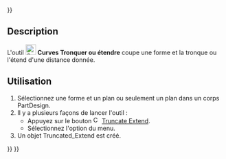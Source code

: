 <languages/>
{{UnfinishedDocu{{#translation:}}}}

{{Docnav/fr
|[[Curves_DraftAnalysis/fr|Afficher les angles de dépouille]]
|[[Curves_WaterlineCurves/fr|Courbes de niveau]]
|[[Curves_Workbench/fr|Atelier Curves]]
|IconL=Curves_DraftAnalysis.svg
|IconR=Curves_WaterlineCurves.svg
|IconC=Curves_workbench_icon.svg
}}

{{GuiCommand/fr
|Name=Curves TruncateExtend
|Name/fr=Curves Tronquer ou étendre
|MenuLocation=Surfaces → Truncate Extend
|Workbenches=[[Curves_Workbench/fr|Curves]]
}}

==Description==

L'outil [[Image:Curves_TruncateExtend.svg|24px]] '''Curves Tronquer ou étendre''' coupe une forme et la tronque ou l'étend d'une distance donnée.

<span id="Usage"></span>
==Utilisation==

# Sélectionnez une forme et un plan ou seulement un plan dans un corps PartDesign.
# Il y a plusieurs façons de lancer l'outil :
#* Appuyez sur le bouton [[Image:Curves_TruncateExtend.svg|16px]] [[Curves_TruncateExtend/fr|Truncate Extend]].
#* Sélectionnez l'option {{MenuCommand|Surfaces → [[Image:Curves_TruncateExtend.svg|16px]] Truncate Extend}} du menu.
# Un objet Truncated_Extend est créé.


{{Docnav/fr
|[[Curves_DraftAnalysis/fr|Afficher les angles de dépouille]]
|[[Curves_WaterlineCurves/fr|Courbes de niveau]]
|[[Curves_Workbench/fr|Atelier Curves]]
|IconL=Curves_DraftAnalysis.svg
|IconR=Curves_WaterlineCurves.svg
|IconC=Curves_workbench_icon.svg
}}

{{Curves Tools navi{{#translation:}}}}
{{Userdocnavi{{#translation:}}}}